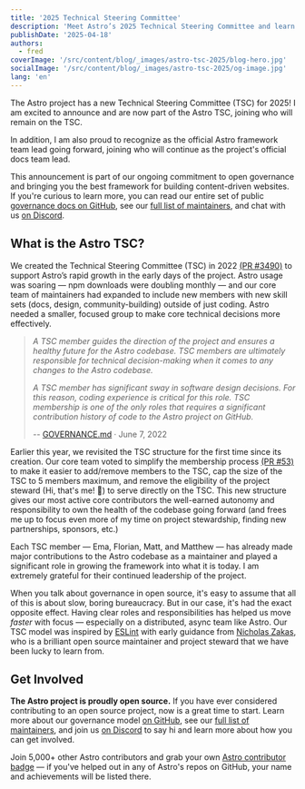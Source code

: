 ```yaml
---
title: '2025 Technical Steering Committee'
description: 'Meet Astro’s 2025 Technical Steering Committee and learn how our open governance model supports the framework’s growth, performance, and community-led development.'
publishDate: '2025-04-18'
authors:
  - fred
coverImage: '/src/content/blog/_images/astro-tsc-2025/blog-hero.jpg'
socialImage: '/src/content/blog/_images/astro-tsc-2025/og-image.jpg'
lang: 'en'
---
```



The Astro project has a new Technical Steering Committee (TSC) for 2025! I am excited to announce <Mention name="ema" /> <Mention name="florian" /> and <Mention name="matt" /> are now part of the Astro TSC, joining <Mention name="matthew" /> who will remain on the TSC.

In addition, I am also proud to recognize <Mention name="matt" /> as the official Astro framework team lead going forward, joining <Mention name="sarah" /> who will continue as the project's official docs team lead.

This announcement is part of our ongoing commitment to open governance and bringing you the best framework for building content-driven websites. If you're curious to learn more, you can read our entire set of public [governance docs on GitHub](https://github.com/withastro/.github/blob/main/GOVERNANCE.md#get-involved), see our [full list of maintainers](https://github.com/withastro/.github/blob/main/MEMBERS.md), and chat with us [on Discord](https://astro.build/chat).

## What is the Astro TSC?

We created the Technical Steering Committee (TSC) in 2022 [(PR #3490)](https://github.com/withastro/astro/pull/3490) to support Astro’s rapid growth in the early days of the project. Astro usage was soaring — npm downloads were doubling monthly — and our core team of maintainers had expanded to include new members with new skill sets (docs, design, community-building) outside of just coding. Astro needed a smaller, focused group to make core technical decisions more effectively.

> *A TSC member guides the direction of the project and ensures a healthy future for the Astro codebase. TSC members are ultimately responsible for technical decision-making when it comes to any changes to the Astro codebase.*
> 
> *A TSC member has significant sway in software design decisions. For this reason, coding experience is critical for this role. TSC membership is one of the only roles that requires a significant contribution history of code to the Astro project on GitHub.*
>
> -- [GOVERNANCE.md](https://github.com/withastro/.github/blob/main/GOVERNANCE.md) · June 7, 2022

Earlier this year, we revisited the TSC structure for the first time since its creation. Our core team voted to simplify the membership process [(PR #53)](https://github.com/withastro/.github/pull/53) to make it easier to add/remove members to the TSC, cap the size of the TSC to 5 members maximum, and remove the eligibility of the project steward (Hi, that's me! 👋) to serve directly on the TSC. This new structure gives our most active core contributors the well-earned autonomy and responsibility to own the health of the codebase going forward (and frees me up to focus even more of my time on project stewardship, finding new partnerships, sponsors, etc.)

Each TSC member — Ema, Florian, Matt, and Matthew — has already made major contributions to the Astro codebase as a maintainer and played a significant role in growing the framework into what it is today. I am extremely grateful for their continued leadership of the project.

When you talk about governance in open source, it's easy to assume that all of this is about slow, boring bureaucracy. But in our case, it's had the exact opposite effect. Having clear roles and responsibilities has helped us move *faster* with focus — especially on a distributed, async team like Astro. Our TSC model was inspired by [ESLint](https://eslint.org/) with early guidance from [Nicholas Zakas](https://humanwhocodes.com/blog/), who is a brilliant open source maintainer and project steward that we have been lucky to learn from.

## Get Involved

**The Astro project is proudly open source.** If you have ever considered contributing to an open source project, now is a great time to start. Learn more about our governance model [on GitHub](https://github.com/withastro/.github/blob/main/GOVERNANCE.md#get-involved), see our [full list of maintainers](https://github.com/withastro/.github/blob/main/MEMBERS.md), and join us [on Discord](https://astro.build/chat) to say hi and learn more about how you can get involved.

Join 5,000+ other Astro contributors and grab your own [Astro contributor badge](https://astro.badg.es/contributors/) — if you've helped out in any of Astro's repos on GitHub, your name and achievements will be listed there.